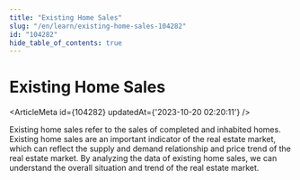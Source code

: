 ```yaml
---
title: "Existing Home Sales"
slug: "/en/learn/existing-home-sales-104282"
id: "104282"
hide_table_of_contents: true
---
```



# Existing Home Sales

<ArticleMeta id={104282} updatedAt={'2023-10-20 02:20:11'} />
<div className='border-solid border-b border-t-0 my-4 border-[var(--ifm-color-gray-300)]' />

Existing home sales refer to the sales of completed and inhabited homes. Existing home sales are an important indicator of the real estate market, which can reflect the supply and demand relationship and price trend of the real estate market. By analyzing the data of existing home sales, we can understand the overall situation and trend of the real estate market.
